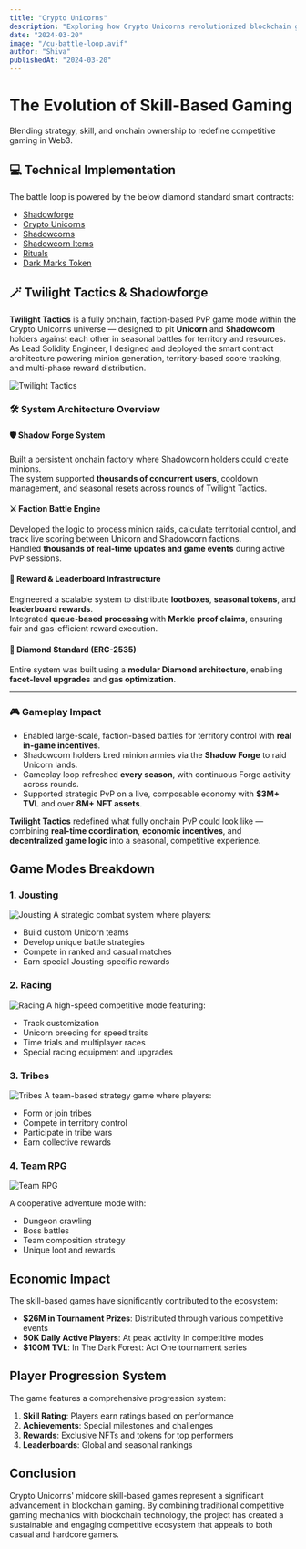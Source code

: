 ```yaml
---
title: "Crypto Unicorns"
description: "Exploring how Crypto Unicorns revolutionized blockchain gaming with its skill-based competitive modes and PvP systems."
date: "2024-03-20"
image: "/cu-battle-loop.avif"
author: "Shiva"
publishedAt: "2024-03-20"
---
```


# The Evolution of Skill-Based Gaming

Blending strategy, skill, and onchain ownership to redefine competitive gaming in Web3.

## 💻 Technical Implementation

The battle loop is powered by the below diamond standard smart contracts:

- [Shadowforge](https://github.com/Laguna-Games/cu-osc-shadowforge)
- [Crypto Unicorns](https://github.com/Laguna-Games/cu-osc-unicorns)
- [Shadowcorns](https://github.com/Laguna-Games/cu-osc-shadowcorns)
- [Shadowcorn Items](https://github.com/Laguna-Games/cu-osc-items)
- [Rituals](https://github.com/Laguna-Games/cu-osc-rituals)
- [Dark Marks Token](https://github.com/Laguna-Games/cu-osc-dark-marks)
## 🪄 Twilight Tactics & Shadowforge

**Twilight Tactics** is a fully onchain, faction-based PvP game mode within the Crypto Unicorns universe — designed to pit **Unicorn** and **Shadowcorn** holders against each other in seasonal battles for territory and resources.  
As Lead Solidity Engineer, I designed and deployed the smart contract architecture powering minion generation, territory-based score tracking, and multi-phase reward distribution.

![Twilight Tactics](/cu-twilight-tactics.webp)

### 🛠️ System Architecture Overview

#### 🛡️ Shadow Forge System
Built a persistent onchain factory where Shadowcorn holders could create minions.  
The system supported **thousands of concurrent users**, cooldown management, and seasonal resets across rounds of Twilight Tactics.

#### ⚔️ Faction Battle Engine
Developed the logic to process minion raids, calculate territorial control, and track live scoring between Unicorn and Shadowcorn factions.  
Handled **thousands of real-time updates and game events** during active PvP sessions.

#### 🎁 Reward & Leaderboard Infrastructure
Engineered a scalable system to distribute **lootboxes**, **seasonal tokens**, and **leaderboard rewards**.  
Integrated **queue-based processing** with **Merkle proof claims**, ensuring fair and gas-efficient reward execution.

#### 🔧 Diamond Standard (ERC-2535)
Entire system was built using a **modular Diamond architecture**, enabling **facet-level upgrades** and **gas optimization**.  

---

### 🎮 Gameplay Impact

- Enabled large-scale, faction-based battles for territory control with **real in-game incentives**.
- Shadowcorn holders bred minion armies via the **Shadow Forge** to raid Unicorn lands.
- Gameplay loop refreshed **every season**, with continuous Forge activity across rounds.
- Supported strategic PvP on a live, composable economy with **$3M+ TVL** and over **8M+ NFT assets**.

**Twilight Tactics** redefined what fully onchain PvP could look like — combining **real-time coordination**, **economic incentives**, and **decentralized game logic** into a seasonal, competitive experience.


## Game Modes Breakdown

### 1. Jousting
![Jousting](/cu-jousting-banner.jpeg)
A strategic combat system where players:
- Build custom Unicorn teams
- Develop unique battle strategies
- Compete in ranked and casual matches
- Earn special Jousting-specific rewards

### 2. Racing
![Racing](/cu-racing.jpg)
A high-speed competitive mode featuring:
- Track customization
- Unicorn breeding for speed traits
- Time trials and multiplayer races
- Special racing equipment and upgrades

### 3. Tribes
![Tribes](/cu-tribes.jpg)
A team-based strategy game where players:
- Form or join tribes
- Compete in territory control
- Participate in tribe wars
- Earn collective rewards

### 4. Team RPG
![Team RPG](/cu-team-rpg.jpg)

A cooperative adventure mode with:
- Dungeon crawling
- Boss battles
- Team composition strategy
- Unique loot and rewards



## Economic Impact

The skill-based games have significantly contributed to the ecosystem:

- **$26M in Tournament Prizes**: Distributed through various competitive events
- **50K Daily Active Players**: At peak activity in competitive modes
- **$100M TVL**: In The Dark Forest: Act One tournament series

## Player Progression System

The game features a comprehensive progression system:

1. **Skill Rating**: Players earn ratings based on performance
2. **Achievements**: Special milestones and challenges
3. **Rewards**: Exclusive NFTs and tokens for top performers
4. **Leaderboards**: Global and seasonal rankings

## Conclusion

Crypto Unicorns' midcore skill-based games represent a significant advancement in blockchain gaming. By combining traditional competitive gaming mechanics with blockchain technology, the project has created a sustainable and engaging competitive ecosystem that appeals to both casual and hardcore gamers.
